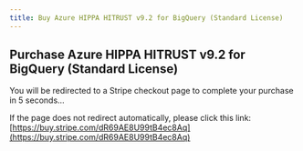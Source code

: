 ```yaml
---
title: Buy Azure HIPPA HITRUST v9.2 for BigQuery (Standard License)
---
```



<Head>
  <meta httpEquiv="refresh" content="5; url='https://buy.stripe.com/dR69AE8U99tB4ec8Aq'" />
</Head>

## Purchase Azure HIPPA HITRUST v9.2 for BigQuery (Standard License)

You will be redirected to a Stripe checkout page to complete your purchase in 5 seconds…

If the page does not redirect automatically, please click this link: [https://buy.stripe.com/dR69AE8U99tB4ec8Aq](https://buy.stripe.com/dR69AE8U99tB4ec8Aq)
